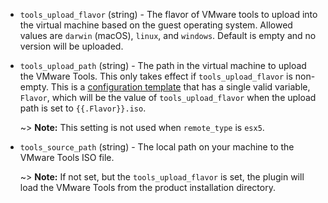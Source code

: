 <!-- Code generated from the comments of the ToolsConfig struct in builder/vmware/common/tools_config.go; DO NOT EDIT MANUALLY -->

- `tools_upload_flavor` (string) - The flavor of VMware tools to upload into the virtual machine based on
  the guest operating system. Allowed values are `darwin` (macOS), `linux`,
  and `windows`. Default is empty and no version will be uploaded.

- `tools_upload_path` (string) - The path in the virtual machine to upload the VMware Tools. This only
  takes effect if `tools_upload_flavor` is non-empty. This is a
  [configuration template](/packer/docs/templates/legacy_json_templates/engine)
  that has a single valid variable, `Flavor`, which will be the value of
  `tools_upload_flavor` when the upload path is set to `{{.Flavor}}.iso`.
  
  ~> **Note:** This setting is not used when `remote_type` is `esx5`.

- `tools_source_path` (string) - The local path on your machine to the VMware Tools ISO file.
  
  ~> **Note:** If not set, but the `tools_upload_flavor` is set, the plugin
  will load the VMware Tools from the product installation directory.

<!-- End of code generated from the comments of the ToolsConfig struct in builder/vmware/common/tools_config.go; -->
